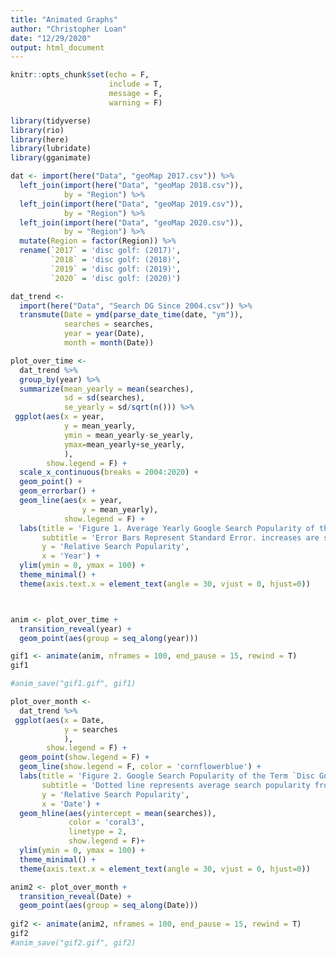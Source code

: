 ```yaml
---
title: "Animated Graphs"
author: "Christopher Loan"
date: "12/29/2020"
output: html_document
---
```


```r
knitr::opts_chunk$set(echo = F, 
                      include = T, 
                      message = F, 
                      warning = F)

```

```r
library(tidyverse)
library(rio)
library(here)
library(lubridate)
library(gganimate)
```

```r

dat <- import(here("Data", "geoMap 2017.csv")) %>% 
  left_join(import(here("Data", "geoMap 2018.csv")),
            by = "Region") %>% 
  left_join(import(here("Data", "geoMap 2019.csv")),
            by = "Region") %>% 
  left_join(import(here("Data", "geoMap 2020.csv")),
            by = "Region") %>% 
  mutate(Region = factor(Region)) %>% 
  rename(`2017` = 'disc golf: (2017)',
         `2018` = 'disc golf: (2018)',
         `2019` = 'disc golf: (2019)',
         `2020` = 'disc golf: (2020)')

dat_trend <- 
  import(here("Data", "Search DG Since 2004.csv")) %>% 
  transmute(Date = ymd(parse_date_time(date, "ym")),
            searches = searches, 
            year = year(Date), 
            month = month(Date))
```

```r
plot_over_time <- 
  dat_trend %>% 
  group_by(year) %>% 
  summarize(mean_yearly = mean(searches),
            sd = sd(searches), 
            se_yearly = sd/sqrt(n())) %>% 
 ggplot(aes(x = year, 
            y = mean_yearly,
            ymin = mean_yearly-se_yearly,
            ymax=mean_yearly+se_yearly,
            ),
        show.legend = F) + 
  scale_x_continuous(breaks = 2004:2020) +
  geom_point() + 
  geom_errorbar() +
  geom_line(aes(x = year, 
                y = mean_yearly), 
            show.legend = F) +
  labs(title = 'Figure 1. Average Yearly Google Search Popularity of the Term `Disc Golf`',
       subtitle = 'Error Bars Represent Standard Error. increases are significant only if they do not overlap',
       y = 'Relative Search Popularity',
       x = 'Year') +
  ylim(ymin = 0, ymax = 100) +
  theme_minimal() +
  theme(axis.text.x = element_text(angle = 30, vjust = 0, hjust=0))



anim <- plot_over_time + 
  transition_reveal(year) + 
  geom_point(aes(group = seq_along(year)))

gif1 <- animate(anim, nframes = 100, end_pause = 15, rewind = T)
gif1

#anim_save("gif1.gif", gif1)

```


```r

plot_over_month <- 
  dat_trend %>% 
 ggplot(aes(x = Date, 
            y = searches
            ),
        show.legend = F) + 
  geom_point(show.legend = F) +
  geom_line(show.legend = F, color = 'cornflowerblue') +
  labs(title = 'Figure 2. Google Search Popularity of the Term `Disc Golf`',
       subtitle = 'Dotted line represents average search popularity from 2004-2020',
       y = 'Relative Search Popularity',
       x = 'Date') +
  geom_hline(aes(yintercept = mean(searches)), 
             color = 'coral3', 
             linetype = 2, 
             show.legend = F)+
  ylim(ymin = 0, ymax = 100) +
  theme_minimal() +
  theme(axis.text.x = element_text(angle = 30, vjust = 0, hjust=0))

anim2 <- plot_over_month + 
  transition_reveal(Date) + 
  geom_point(aes(group = seq_along(Date))) 
  
gif2 <- animate(anim2, nframes = 100, end_pause = 15, rewind = T)
gif2
#anim_save("gif2.gif", gif2)
```